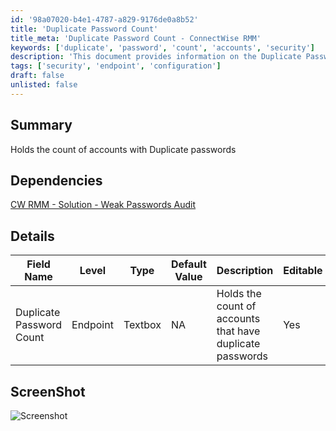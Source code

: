 ```yaml
---
id: '98a07020-b4e1-4787-a829-9176de0a8b52'
title: 'Duplicate Password Count'
title_meta: 'Duplicate Password Count - ConnectWise RMM'
keywords: ['duplicate', 'password', 'count', 'accounts', 'security']
description: 'This document provides information on the Duplicate Password Count feature, which tracks the number of accounts with duplicate passwords in ConnectWise RMM. It includes dependencies, details about the feature, and a screenshot for reference.'
tags: ['security', 'endpoint', 'configuration']
draft: false
unlisted: false
---
```

## Summary

Holds the count of accounts with Duplicate passwords

## Dependencies

[CW RMM - Solution - Weak Passwords Audit](https://proval.itglue.com/DOC-5078775-17872310)

## Details

| Field Name               | Level    | Type    | Default Value | Description                                          | Editable |
|--------------------------|----------|---------|---------------|------------------------------------------------------|----------|
| Duplicate Password Count  | Endpoint | Textbox | NA            | Holds the count of accounts that have duplicate passwords | Yes      |

## ScreenShot

![Screenshot](../../../static/img/Company---Duplicate-Password-Count/image_1.png)












